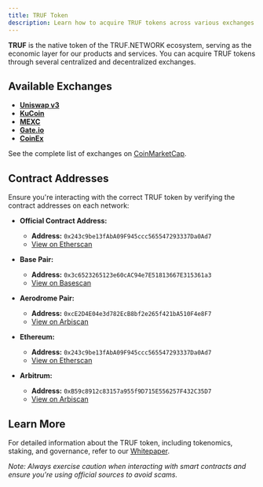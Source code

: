 ---
title: TRUF Token
description: Learn how to acquire TRUF tokens across various exchanges and networks.
---

**TRUF** is the native token of the TRUF.NETWORK ecosystem, serving as the economic layer for our products and services. You can acquire TRUF tokens through several centralized and decentralized exchanges.

## Available Exchanges

- **[Uniswap v3](https://app.uniswap.org/swap?outputCurrency=0x243c9be13faba09f945ccc565547293337da0ad7)**
- **[KuCoin](https://www.kucoin.com/trade/TRUF-USDT)**
- **[MEXC](https://www.mexc.com/exchange/TRUF_USDT)**
- **[Gate.io](https://www.gate.io/trade/TRUF_USDT)**
- **[CoinEx](https://www.coinex.com/en/exchange/truf-usdt)**

See the complete list of exchanges on [CoinMarketCap](https://coinmarketcap.com/currencies/truflation/).

## Contract Addresses

Ensure you're interacting with the correct TRUF token by verifying the contract addresses on each network:

- **Official Contract Address:**

  - **Address:** `0x243c9be13fAbA09F945ccc565547293337Da0Ad7`
  - [View on Etherscan](https://etherscan.io/address/0x243c9be13fAbA09F945ccc565547293337Da0Ad7)

- **Base Pair:**

  - **Address:** `0x3c6523265123e60cAC94e7E51813667E315361a3`
  - [View on Basescan](https://basescan.org/address/0x3c6523265123e60cAC94e7E51813667E315361a3)

- **Aerodrome Pair:**

  - **Address:** `0xcE2D4E04e3d782EcB8bf2e265f421bA510F4e8F7`
  - [View on Arbiscan](https://arbiscan.io/address/0xcE2D4E04e3d782EcB8bf2e265f421bA510F4e8F7)

- **Ethereum:**

  - **Address:** `0x243c9be13fAbA09F945ccc565547293337Da0Ad7`
  - [View on Etherscan](https://etherscan.io/address/0x243c9be13fAbA09F945ccc565547293337Da0Ad7)

- **Arbitrum:**
  - **Address:** `0xB59c8912c83157a955f9D715E556257F432C35D7`
  - [View on Arbiscan](https://arbiscan.io/address/0xB59c8912c83157a955f9D715E556257F432C35D7)

## Learn More

For detailed information about the TRUF token, including tokenomics, staking, and governance, refer to our [Whitepaper](https://whitepaper.truflation.com/truf-token/get-truf-token).

_Note: Always exercise caution when interacting with smart contracts and ensure you're using official sources to avoid scams._
